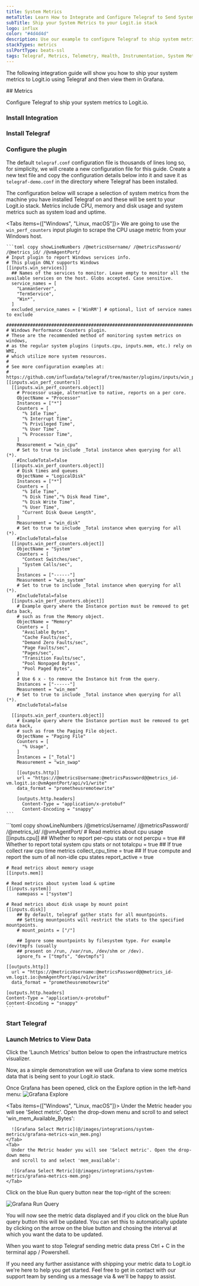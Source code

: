 ```yaml
---
title: System Metrics
metaTitle: Learn How to Integrate and Configure Telegraf to Send System Metrics
subTitle: Ship your System Metrics to your Logit.io stack
logo: influx
color: "#4d4d4d"
description: Use our example to configure Telegraf to ship system metrics to your Logit.io stacks. Configure Telegraf to send system metrics to Logstash or Elastic.
stackTypes: metrics
sslPortType: beats-ssl
tags: Telegraf, Metrics, Telemetry, Health, Instrumentation, System Metrics, Monitoring
---
```


The following integration guide will show you how to ship your system metrics to Logit.io using Telegraf and then
view them in Grafana.

<Steps>
  ## Metrics

  Configure Telegraf to ship your system metrics to Logit.io.
  
  ### Install Integration

  <InstallIntegration/>

  ### Install Telegraf

  <InstallTelegraf />

  ### Configure the plugin

  The default `telegraf.conf` configuration file is thousands of lines long so, for simplicity, we will create a new
  configuration file for this guide.
  Create a new text file and copy the configuration details below into it and save it as `telegraf-demo.conf` in 
  the directory where Telegraf has been installed.

  The configuration below will scrape a selection of system metrics from the machine you have installed Telegraf 
  on and these will be sent to your Logit.io stack. Metrics include CPU, memory and disk usage and system metrics 
  such as system load and uptime.

  <Tabs items={["Windows", "Linux, macOS"]}>
  <Tab>
    We are going to use the `win_perf_counters` input plugin to scrape the CPU usage metric from your Windows host.
  
    ```toml copy showLineNumbers /@metricsUsername/ /@metricsPassword/ /@metrics_id/ /@vmAgentPort/
    # Input plugin to report Windows services info.
    # This plugin ONLY supports Windows
    [[inputs.win_services]]
      ## Names of the services to monitor. Leave empty to monitor all the available services on the host. Globs accepted. Case sensitive.
      service_names = [
        "LanmanServer",
        "TermService",
        "Win*",
      ]
      excluded_service_names = ['WinRM'] # optional, list of service names to exclude

    ###############################################################################
    # Windows Performance Counters plugin.
    # These are the recommended method of monitoring system metrics on windows,
    # as the regular system plugins (inputs.cpu, inputs.mem, etc.) rely on WMI,
    # which utilize more system resources.
    #
    # See more configuration examples at:
    #   https://github.com/influxdata/telegraf/tree/master/plugins/inputs/win_perf_counters
    [[inputs.win_perf_counters]]
      [[inputs.win_perf_counters.object]]
        # Processor usage, alternative to native, reports on a per core.
        ObjectName = "Processor"
        Instances = ["*"]
        Counters = [
          "% Idle Time",
          "% Interrupt Time",
          "% Privileged Time",
          "% User Time",
          "% Processor Time",
        ]
        Measurement = "win_cpu"
        # Set to true to include _Total instance when querying for all (*).
        #IncludeTotal=false
      [[inputs.win_perf_counters.object]]
        # Disk times and queues
        ObjectName = "LogicalDisk"
        Instances = ["*"]
        Counters = [
          "% Idle Time",
          "% Disk Time","% Disk Read Time",
          "% Disk Write Time",
          "% User Time",
          "Current Disk Queue Length",
        ]
        Measurement = "win_disk"
        # Set to true to include _Total instance when querying for all (*).
        #IncludeTotal=false
      [[inputs.win_perf_counters.object]]
        ObjectName = "System"
        Counters = [
          "Context Switches/sec",
          "System Calls/sec",
        ]
        Instances = ["------"]
        Measurement = "win_system"
        # Set to true to include _Total instance when querying for all (*).
        #IncludeTotal=false
      [[inputs.win_perf_counters.object]]
        # Example query where the Instance portion must be removed to get data back,
        # such as from the Memory object.
        ObjectName = "Memory"
        Counters = [
          "Available Bytes",
          "Cache Faults/sec",
          "Demand Zero Faults/sec",
          "Page Faults/sec",
          "Pages/sec",
          "Transition Faults/sec",
          "Pool Nonpaged Bytes",
          "Pool Paged Bytes",
        ]
        # Use 6 x - to remove the Instance bit from the query.
        Instances = ["------"]
        Measurement = "win_mem"
        # Set to true to include _Total instance when querying for all (*).
        #IncludeTotal=false

      [[inputs.win_perf_counters.object]]
        # Example query where the Instance portion must be removed to get data back,
        # such as from the Paging File object.
        ObjectName = "Paging File"
        Counters = [
          "% Usage",
        ]
        Instances = ["_Total"]
        Measurement = "win_swap"

        [[outputs.http]]
        url = "https://@metricsUsername:@metricsPassword@@metrics_id-vm.logit.io:@vmAgentPort/api/v1/write"
        data_format = "prometheusremotewrite"

        [outputs.http.headers]
          Content-Type = "application/x-protobuf"
          Content-Encoding = "snappy"
    ```
  </Tab>
  <Tab>
    ```toml copy showLineNumbers /@metricsUsername/ /@metricsPassword/ /@metrics_id/ /@vmAgentPort/
    # Read metrics about cpu usage
    [[inputs.cpu]]
        ## Whether to report per-cpu stats or not
        percpu = true
        ## Whether to report total system cpu stats or not
        totalcpu = true
        ## If true collect raw cpu time metrics
        collect_cpu_time = true
        ## If true compute and report the sum of all non-idle cpu states
        report_active = true
    
    # Read metrics about memory usage
    [[inputs.mem]]
    
    # Read metrics about system load & uptime
    [[inputs.system]]
        namepass = ["system"]
    
    # Read metrics about disk usage by mount point
    [[inputs.disk]]
        ## By default, telegraf gather stats for all mountpoints.
        ## Setting mountpoints will restrict the stats to the specified mountpoints.
        # mount_points = ["/"]
    
        ## Ignore some mountpoints by filesystem type. For example (dev)tmpfs (usually
        ## present on /run, /var/run, /dev/shm or /dev).
        ignore_fs = ["tmpfs", "devtmpfs"]
    
    [[outputs.http]]
      url = "https://@metricsUsername:@metricsPassword@@metrics_id-vm.logit.io:@vmAgentPort/api/v1/write"
      data_format = "prometheusremotewrite"
    
    [outputs.http.headers]
    Content-Type = "application/x-protobuf"
    Content-Encoding = "snappy"
    ```
  </Tab>
  
</Tabs>

  ### Start Telegraf

  <StartTelegraf />

  ### Launch Metrics to View Data

  Click the 'Launch Metrics' button below to open the infrastructure metrics visualizer. 
  
  <LaunchVisualizer type="metrics" />
  
  Now, as a simple demonstration we will use Grafana to view some metrics data that is being sent to your Logit.io stack. 

  Once Grafana has been opened, click on the Explore option in the left-hand menu:
  ![Grafana Explore](@/images/integrations/system-metrics/grafana-explore.png)
  
  <Tabs items={["Windows", "Linux, macOS"]}>
    <Tab>
      Under the Metric header you will see 'Select metric'. Open the drop-down menu 
      and scroll to and select 'win_mem_Available_Bytes':

      ![Grafana Select Metric](@/images/integrations/system-metrics/grafana-metrics-win_mem.png)
    </Tab>
    <Tab>
      Under the Metric header you will see 'Select metric'. Open the drop-down menu 
      and scroll to and select 'mem_available':

      ![Grafana Select Metric](@/images/integrations/system-metrics/grafana-metrics-mem.png)
    </Tab>
  </Tabs>

  Click on the blue Run query button near the top-right of the screen:

  ![Grafana Run Query](@/images/integrations/system-metrics/grafana-run-query.png)

  You will now see the metric data displayed and if you click on the blue Run query button this will be updated.
  You can set this to automatically update by clicking on the arrow on the blue button and chosing the interval 
  at which you want the data to be updated.

  When you want to stop Telegraf sending metric data press Ctrl + C in the terminal app / Powershell.

</Steps>

If you need any further assistance with shipping your metric data to Logit.io we're here to help you get started. 
Feel free to get in contact with our support team by sending us a message via <IntercomButton text="live chat" /> 
& we'll be happy to assist.